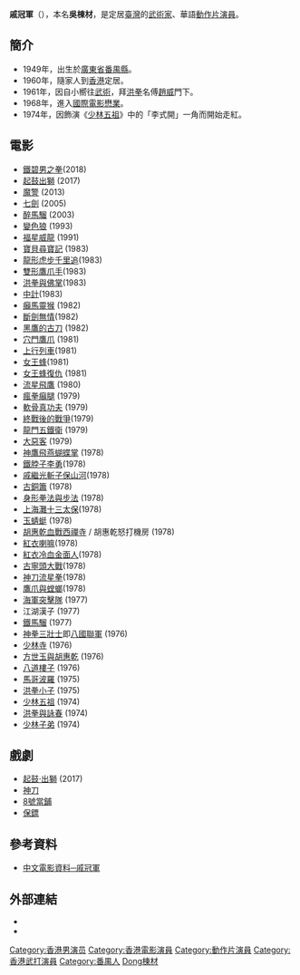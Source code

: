 {{BLP unsourced|time=2021-08-03T07:59:18+00:00}}
{{藝人
|姓名 = 戚冠軍
|類型 = 男演員
|圖片 = 
|圖片尺寸 = 
|圖片簡介 = 
|原名 = 吳棟材
|國籍 = {{ROC}}
|民族 = 
|籍貫 =  
|出生日期 = {{birth date and age|1949|6|1}}
|出生地點 =  {{ROC}}[[廣東省|廣東省]][[番禺縣|番禺縣]]
|語言 = [[普通話|普通話]]、[[廣東話|廣東話]]
|羅馬拼音 = Chi Kuan-Chun
|配偶 = 洪淑鈴<br>中居美嘉
|兒女 = 
|父母 = 
|出道地點 =  {{HKG-1959}}
|教育程度 = 
|出道作 = [[少林子弟|少林子弟]]
|出道日期 = 1973年
|代表作 = 
|活躍年代 = 20世纪70年代末期至今 
|經紀公司 = 
|網站 = [http://www.chinakongfu.org/ 戚冠軍個人網站]
|imdb = 0156891
}}

'''戚冠軍'''（{{bd|1949年|6月1日|||catIdx=Qi戚冠軍}}），本名'''吳棟材'''，是定居[[臺灣|臺灣]]的[[武術家|武術家]]、華語[[動作片演員|動作片演員]]。

==簡介==

* 1949年，出生於[[廣東省|廣東省]][[番禺縣|番禺縣]]。
* 1960年，隨家人到[[香港|香港]]定居。
* 1961年，因自小嚮往[[武術|武術]]，拜[[洪拳|洪拳]]名傅[[趙威|趙威]]門下。
* 1968年，進入[[國際電影懋業|國際電影懋業]]。
* 1974年，因飾演《[[少林五祖|少林五祖]]》中的「李式開」一角而開始走紅。

==電影==
* [[鐵碧男之拳|鐵碧男之拳]](2018)
* [[起鼓出獅|起鼓出獅]] (2017)
* [[魔警|魔警]] (2013)
* [[七劍|七劍]] (2005)
* [[醉馬騮|醉馬騮]] (2003)
* [[變色狼|變色狼]] (1993)
* [[福星威龍|福星威龍]] (1991)
* [[寶貝尋寶記|寶貝尋寶記]] (1983)
* [[龍形虎步千里追|龍形虎步千里追]](1983)
* [[雙形鷹爪手|雙形鷹爪手]](1983)
* [[洪拳與佛掌|洪拳與佛掌]](1983)
* [[中計|中計]](1983)
* [[癲馬靈猴|癲馬靈猴]] (1982)
* [[斷劍無情|斷劍無情]](1982)
* [[黑鷹的古刀|黑鷹的古刀]] (1982)
* [[穴門鷹爪|穴門鷹爪]] (1981)
* [[上行列車|上行列車]](1981)
* [[女王蜂|女王蜂]](1981)
* [[女王蜂復仇|女王蜂復仇]] (1981)
* [[流星飛鷹|流星飛鷹]] (1980)
* [[瘋拳癲腿|瘋拳癲腿]] (1979)
* [[軟骨真功夫|軟骨真功夫]] (1979)
* [[終戰後的戰爭|終戰後的戰爭]](1979)
* [[龍門五鐵衛|龍門五鐵衛]] (1979)
* [[大惡客|大惡客]] (1979)
* [[神鷹飛燕蝴蝶掌|神鷹飛燕蝴蝶掌]] (1978)
* [[鐵脖子李勇|鐵脖子李勇]](1978)
* [[戚繼光斬子保山河|戚繼光斬子保山河]](1978)
* [[古銅簫|古銅簫]] (1978)
* [[身形拳法與步法|身形拳法與步法]] (1978)
* [[上海灘十三太保|上海灘十三太保]](1978)
* [[玉蜻蜓|玉蜻蜓]] (1978)
* [[胡惠乾血戰西禪寺|胡惠乾血戰西禪寺]] / 胡惠乾怒打機房 (1978)
* [[紅衣喇嘛|紅衣喇嘛]](1978)
* [[紅衣冷血金面人|紅衣冷血金面人]](1978)
* [[古寧頭大戰|古寧頭大戰]](1978)
* [[神刀流星拳|神刀流星拳]](1978)
* [[鷹爪與螳螂|鷹爪與螳螂]](1978)
* [[海軍突擊隊|海軍突擊隊]] (1977)
*江湖漢子 (1977)
* [[鐵馬騮|鐵馬騮]] (1977)
* [[神拳三壯士|神拳三壯士]]即[[八國聯軍|八國聯軍]] (1976)
* [[少林寺|少林寺]] (1976)
* [[方世玉與胡惠乾|方世玉與胡惠乾]] (1976)
* [[八道樓子|八道樓子]] (1976)
* [[馬哥波羅|馬哥波羅]] (1975)
* [[洪拳小子|洪拳小子]] (1975)
* [[少林五祖|少林五祖]] (1974)
* [[洪拳與詠春|洪拳與詠春]] (1974)
* [[少林子弟|少林子弟]] (1974)

==戲劇==

* [[起鼓·出獅|起鼓·出獅]] (2017)
* [[神刀|神刀]]
* [[8號當鋪|8號當鋪]]
* [[保鏢|保鏢]]

==參考資料==
* [http://www.dianying.com/ft/person/QiGuanjun 中文電影資料─戚冠軍]

==外部連結==
*{{hkmdb name|4100}}
*{{facebook|kuanchun.chi}}

{{DEFAULTSORT:Qi戚冠軍}}
[[Category:香港男演员|Category:香港男演员]]
[[Category:香港電影演員|Category:香港電影演員]]
[[Category:動作片演員|Category:動作片演員]]
[[Category:香港武打演員|Category:香港武打演員]]
[[Category:番禺人|Category:番禺人]]
[[Category:吳姓|Dong棟材]]